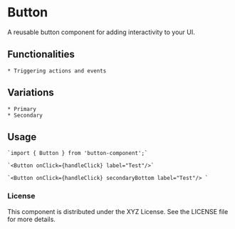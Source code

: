 # Button

A reusable button component for adding interactivity to your UI.

## Functionalities
    * Triggering actions and events


## Variations
    * Primary
    * Secondary

## Usage
    `import { Button } from 'button-component';`

    `<Button onClick={handleClick} label="Test"/>`

    `<Button onClick={handleClick} secondaryBottom label="Test"/> `

### License
This component is distributed under the XYZ License. See the LICENSE file for more details.

